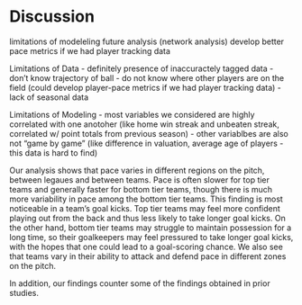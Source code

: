 # Discussion 

limitations of modeleling 
future analysis (network analysis) 
develop better pace metrics if we had player tracking data 


Limitations of Data 
- definitely presence of inaccuractely tagged data 
- don't know trajectory of ball 
- do not know where other players are on the field (could develop player-pace metrics if we had player tracking data)
- lack of seasonal data 


Limitations of Modeling 
- most variables we considered are highly correlated with one anotoher (like home win streak and unbeaten streak, correlated w/ point totals from previous season)
- other variablbes are also not "game by game" (like difference in valuation, average age of players - this data is hard to find) 

Our analysis shows that pace varies in different regions on the pitch, between legaues and between teams. Pace is often slower for top tier teams and generally faster for bottom tier teams, though there is much more variability in pace among the bottom tier teams. This finding is most noticeable in a team's goal kicks. Top tier teams may feel more confident playing out from the back and thus less likely to take longer goal kicks. On the other hand, bottom tier teams may struggle to maintain possession for a long time, so their goalkeepers may feel pressured to take longer goal kicks, with the hopes that one could lead to a goal-scoring chance. We also see that teams vary in their ability to attack and defend pace in different zones on the pitch. 

In addition, our findings counter some of the findings obtained in prior studies. 